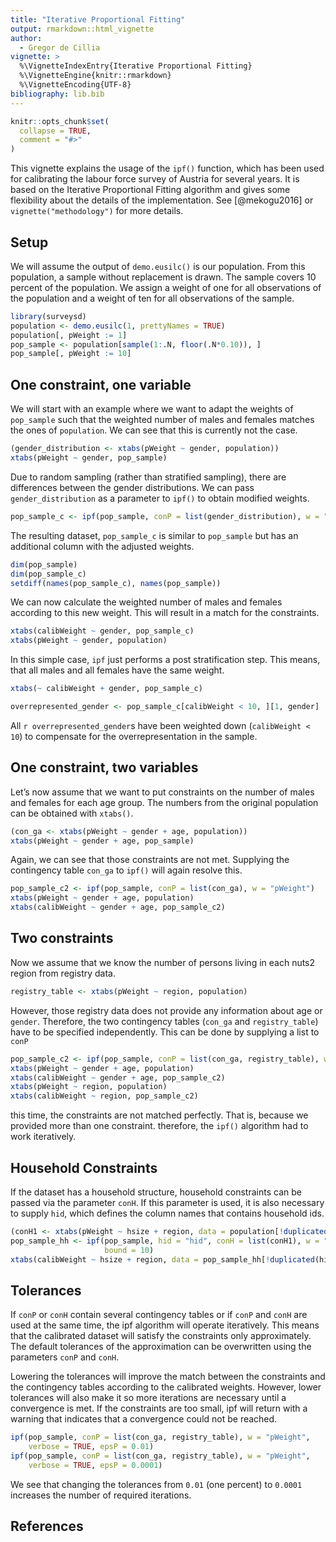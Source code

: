 ```yaml
---
title: "Iterative Proportional Fitting"
output: rmarkdown::html_vignette
author:
  - Gregor de Cillia
vignette: >
  %\VignetteIndexEntry{Iterative Proportional Fitting}
  %\VignetteEngine{knitr::rmarkdown}
  %\VignetteEncoding{UTF-8}
bibliography: lib.bib
---
```


```r
knitr::opts_chunk$set(
  collapse = TRUE,
  comment = "#>"
)
```

This vignette explains the usage of the `ipf()` function, which has been used for calibrating the labour force survey of Austria for several years.
It is based on the Iterative Proportional Fitting algorithm and gives some flexibility about the details of the implementation. See [@mekogu2016] or `vignette("methodology")` for more details.

## Setup

We will assume the output of `demo.eusilc()` is our population.
From this population, a sample without replacement is drawn.
The sample covers 10 percent of the population.
We assign a weight of one for all observations of the population and a weight of ten for all observations of the sample.

```r
library(surveysd)
population <- demo.eusilc(1, prettyNames = TRUE)
population[, pWeight := 1]
pop_sample <- population[sample(1:.N, floor(.N*0.10)), ]
pop_sample[, pWeight := 10]
```

## One constraint, one variable

We will start with an example where we want to adapt the weights of `pop_sample` such that the weighted number of males and females matches the ones of `population`.
We can see that this is currently not the case.

```r
(gender_distribution <- xtabs(pWeight ~ gender, population))
xtabs(pWeight ~ gender, pop_sample)
```

Due to random sampling (rather than stratified sampling), there are differences between the gender distributions.
We can pass `gender_distribution` as a parameter to `ipf()` to obtain modified weights.

```r
pop_sample_c <- ipf(pop_sample, conP = list(gender_distribution), w = "pWeight")
```

The resulting dataset, `pop_sample_c` is similar to `pop_sample` but has an additional column with the adjusted weights.

```r
dim(pop_sample)
dim(pop_sample_c)
setdiff(names(pop_sample_c), names(pop_sample))
```

We can now calculate the weighted number of males and females according to this new weight.
This will result in a match for the constraints.

```r
xtabs(calibWeight ~ gender, pop_sample_c)
xtabs(pWeight ~ gender, population)
```

In this simple case, `ipf` just performs a post stratification step.
This means, that all males and all females have the same weight.

```r
xtabs(~ calibWeight + gender, pop_sample_c)
```

```r
overrepresented_gender <- pop_sample_c[calibWeight < 10, ][1, gender]
```

All `r overrepresented_gender`s have been weighted down (`calibWeight < 10`) to compensate for the overrepresentation in the sample.

## One constraint, two variables

Let's now assume that we want to put constraints on the number of males and females for each age group. 
The numbers from the original population can be obtained with `xtabs()`.

```r
(con_ga <- xtabs(pWeight ~ gender + age, population))
xtabs(pWeight ~ gender + age, pop_sample)
```

Again, we can see that those constraints are not met.
Supplying the contingency table `con_ga` to `ipf()` will again resolve this.

```r
pop_sample_c2 <- ipf(pop_sample, conP = list(con_ga), w = "pWeight")
xtabs(pWeight ~ gender + age, population)
xtabs(calibWeight ~ gender + age, pop_sample_c2)
```

## Two constraints

Now we assume that we know the number of persons living in each nuts2 region from registry data.

```r
registry_table <- xtabs(pWeight ~ region, population)
```

However, those registry data does not provide any information about age or `gender`.
Therefore, the two contingency tables (`con_ga` and `registry_table`) have to be specified independently.
This can be done by supplying a list to `conP`

```r
pop_sample_c2 <- ipf(pop_sample, conP = list(con_ga, registry_table), w = "pWeight")
xtabs(pWeight ~ gender + age, population)
xtabs(calibWeight ~ gender + age, pop_sample_c2)
xtabs(pWeight ~ region, population)
xtabs(calibWeight ~ region, pop_sample_c2)
```

this time, the constraints are not matched perfectly.
That is, because we provided more than one constraint.
therefore, the `ipf()` algorithm had to work iteratively.

## Household Constraints

If the dataset has a household structure, household constraints can be passed
via the parameter `conH`. If this parameter is used, it is also necessary to
supply `hid`, which defines the column names that contains household ids.

```r
(conH1 <- xtabs(pWeight ~ hsize + region, data = population[!duplicated(hid)]))
pop_sample_hh <- ipf(pop_sample, hid = "hid", conH = list(conH1), w = "pWeight",
                     bound = 10)
xtabs(calibWeight ~ hsize + region, data = pop_sample_hh[!duplicated(hid)])
```

## Tolerances

If `conP` or `conH` contain several contingency tables or if `conP` and `conH`
are used at the same time, the ipf algorithm will operate iteratively. This
means that the calibrated dataset will satisfy the constraints only
approximately. The default tolerances of the approximation can be overwritten
using the parameters `conP` and `conH`.

Lowering the tolerances will improve the match between the constraints and
the contingency tables according to the calibrated weights. However, lower
tolerances will also make it so more iterations are necessary until a
convergence is met. If the constraints are too small, ipf will return with
a warning that indicates that a convergence could not be reached.

```r
ipf(pop_sample, conP = list(con_ga, registry_table), w = "pWeight",
    verbose = TRUE, epsP = 0.01)
ipf(pop_sample, conP = list(con_ga, registry_table), w = "pWeight",
    verbose = TRUE, epsP = 0.0001)
```

We see that changing the tolerances from `0.01` (one percent) to `0.0001`
increases the number of required iterations.

## References
